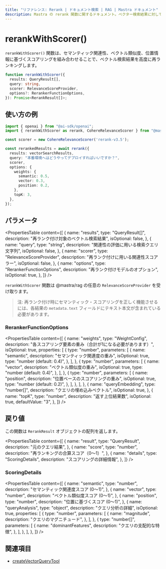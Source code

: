 ```yaml
---
title: "リファレンス: Rerank | ドキュメント検索 | RAG | Mastra ドキュメント"
description: Mastra の rerank 関数に関するドキュメント。ベクター検索結果に対して高度な再ランキング機能を提供します。
---
```


# rerankWithScorer()

`rerankWithScorer()` 関数は、セマンティック関連性、ベクトル類似度、位置情報に基づくスコアリングを組み合わせることで、ベクトル検索結果を高度に再ランキングします。

```typescript
function rerankWithScorer({
  results: QueryResult[],
  query: string,
  scorer: RelevanceScoreProvider,
  options?: RerankerFunctionOptions,
}): Promise<RerankResult[]>;
```


## 使い方の例

```typescript
import { openai } from "@ai-sdk/openai";
import { rerankWithScorer as rerank, CohereRelevanceScorer } from "@mastra/rag";

const scorer = new CohereRelevanceScorer('rerank-v3.5');

const rerankedResults = await rerank({
  results: vectorSearchResults,
  query: "本番環境へはどうやってデプロイすればいいですか？",
  scorer,
  options: {
    weights: {
      semantic: 0.5,
      vector: 0.3,
      position: 0.2,
    },
    topK: 3,
  },
});
```


## パラメータ

<PropertiesTable
  content={[
    {
      name: "results",
      type: "QueryResult[]",
      description: "再ランク付け対象のベクトル検索結果",
      isOptional: false,
    },
    {
      name: "query",
      type: "string",
      description: "関連性の評価に用いる検索クエリ文字列",
      isOptional: false,
    },
    {
      name: "scorer",
      type: "RelevanceScoreProvider",
      description: "再ランク付けに用いる関連性スコアラー",
      isOptional: false,
    },
    {
      name: "options",
      type: "RerankerFunctionOptions",
      description: "再ランク付けモデルのオプション",
      isOptional: true,
    },
  ]}
/>

`rerankWithScorer` 関数は @mastra/rag の任意の `RelevanceScoreProvider` を受け取ります。

> 注: 再ランク付け時にセマンティック・スコアリングを正しく機能させるには、各結果の `metadata.text` フィールドにテキスト本文が含まれている必要があります。

### RerankerFunctionOptions

<PropertiesTable
  content={[
    {
      name: "weights",
      type: "WeightConfig",
      description:
        "各スコアリング要素の重み（合計が1になる必要があります）",
      isOptional: true,
      properties: [
        {
          type: "number",
          parameters: [
            {
              name: "semantic",
              description: "セマンティック関連度の重み",
              isOptional: true,
              type: "number (default: 0.4)",
            },
          ],
        },
        {
          type: "number",
          parameters: [
            {
              name: "vector",
              description: "ベクトル類似度の重み",
              isOptional: true,
              type: "number (default: 0.4)",
            },
          ],
        },
        {
          type: "number",
          parameters: [
            {
              name: "position",
              description: "位置ベースのスコアリングの重み",
              isOptional: true,
              type: "number (default: 0.2)",
            },
          ],
        },
      ],
    },
    {
      name: "queryEmbedding",
      type: "number[]",
      description: "クエリの埋め込みベクトル",
      isOptional: true,
    },
    {
      name: "topK",
      type: "number",
      description: "返す上位結果数",
      isOptional: true,
      defaultValue: "3",
    },
  ]}
/>

## 戻り値

この関数は `RerankResult` オブジェクトの配列を返します。

<PropertiesTable
  content={[
    {
      name: "result",
      type: "QueryResult",
      description: "元のクエリ結果",
    },
    {
      name: "score",
      type: "number",
      description: "再ランキングの合算スコア（0～1）",
    },
    {
      name: "details",
      type: "ScoringDetails",
      description: "スコアリングの詳細情報",
    },
  ]}
/>

### ScoringDetails

<PropertiesTable
  content={[
    {
      name: "semantic",
      type: "number",
      description: "セマンティック関連度スコア (0～1)",
    },
    {
      name: "vector",
      type: "number",
      description: "ベクトル類似度スコア (0～1)",
    },
    {
      name: "position",
      type: "number",
      description: "位置に基づくスコア (0～1)",
    },
    {
      name: "queryAnalysis",
      type: "object",
      description: "クエリ分析の詳細",
      isOptional: true,
      properties: [
        {
          type: "number",
          parameters: [
            {
              name: "magnitude",
              description: "クエリのマグニチュード",
            },
          ],
        },
        {
          type: "number[]",
          parameters: [
            {
              name: "dominantFeatures",
              description: "クエリの支配的な特徴",
            },
          ],
        },
      ],
    },
  ]}
/>

## 関連項目

- [createVectorQueryTool](../tools/vector-query-tool)